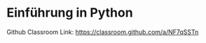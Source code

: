 # Einführung in Python

Github Classroom Link: [https://classroom.github.com/a/NF7qSSTn](https://classroom.github.com/a/NF7qSSTn)
